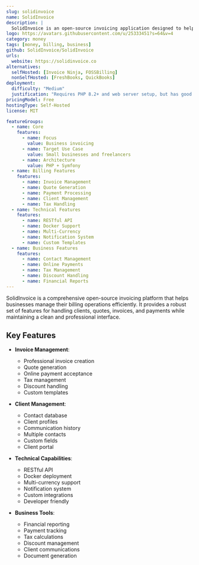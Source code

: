 ```yaml
---
slug: solidinvoice
name: SolidInvoice
description: |
  SolidInvoice is an open-source invoicing application designed to help small businesses and freelancers manage billing operations with features like client management, quotes, invoices, and online payments.
logo: https://avatars.githubusercontent.com/u/25333451?s=64&v=4
category: money
tags: [money, billing, business]
github: SolidInvoice/SolidInvoice
urls:
  website: https://solidinvoice.co
alternatives:
  selfHosted: [Invoice Ninja, FOSSBilling]
  nonSelfHosted: [FreshBooks, QuickBooks]
deployment:
  difficulty: "Medium"
  justification: "Requires PHP 8.2+ and web server setup, but has good documentation and Docker support."
pricingModel: Free
hostingType: Self-Hosted
license: MIT

featureGroups:
  - name: Core
    features:
      - name: Focus
        value: Business invoicing
      - name: Target Use Case
        value: Small businesses and freelancers
      - name: Architecture
        value: PHP + Symfony
  - name: Billing Features
    features:
      - name: Invoice Management
      - name: Quote Generation
      - name: Payment Processing
      - name: Client Management
      - name: Tax Handling
  - name: Technical Features
    features:
      - name: RESTful API
      - name: Docker Support
      - name: Multi-Currency
      - name: Notification System
      - name: Custom Templates
  - name: Business Features
    features:
      - name: Contact Management
      - name: Online Payments
      - name: Tax Management
      - name: Discount Handling
      - name: Financial Reports
---
```


SolidInvoice is a comprehensive open-source invoicing platform that helps businesses manage their billing operations efficiently. It provides a robust set of features for handling clients, quotes, invoices, and payments while maintaining a clean and professional interface.

## Key Features

- **Invoice Management**:

  - Professional invoice creation
  - Quote generation
  - Online payment acceptance
  - Tax management
  - Discount handling
  - Custom templates

- **Client Management**:

  - Contact database
  - Client profiles
  - Communication history
  - Multiple contacts
  - Custom fields
  - Client portal

- **Technical Capabilities**:

  - RESTful API
  - Docker deployment
  - Multi-currency support
  - Notification system
  - Custom integrations
  - Developer friendly

- **Business Tools**:
  - Financial reporting
  - Payment tracking
  - Tax calculations
  - Discount management
  - Client communications
  - Document generation
